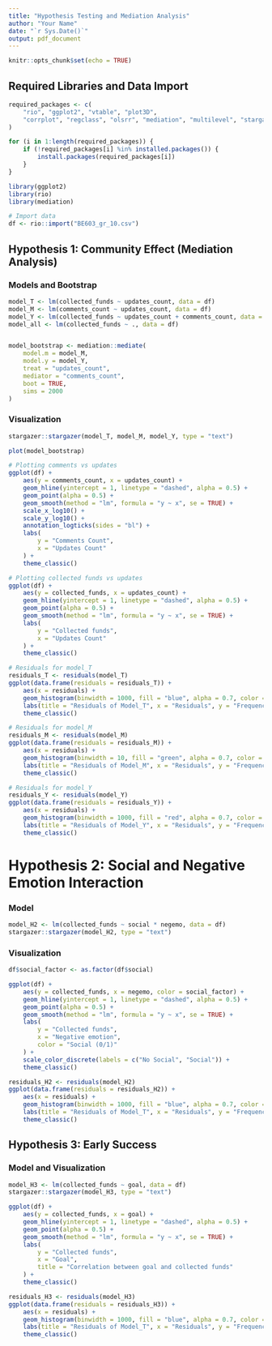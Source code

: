 ```yaml
---
title: "Hypothesis Testing and Mediation Analysis"
author: "Your Name"
date: "`r Sys.Date()`"
output: pdf_document
---
```


```r
knitr::opts_chunk$set(echo = TRUE)
```

## Required Libraries and Data Import

```r
required_packages <- c(
    "rio", "ggplot2", "vtable", "plot3D",
    "corrplot", "regclass", "olsrr", "mediation", "multilevel", "stargazer"
)

for (i in 1:length(required_packages)) {
    if (!required_packages[i] %in% installed.packages()) {
        install.packages(required_packages[i])
    }
}

library(ggplot2)
library(rio)
library(mediation)

# Import data
df <- rio::import("BE603_gr_10.csv")
```

## Hypothesis 1: Community Effect (Mediation Analysis)

### Models and Bootstrap

```r
model_T <- lm(collected_funds ~ updates_count, data = df)
model_M <- lm(comments_count ~ updates_count, data = df)
model_Y <- lm(collected_funds ~ updates_count + comments_count, data = df)
model_all <- lm(collected_funds ~ ., data = df)


model_bootstrap <- mediation::mediate(
    model.m = model_M,
    model.y = model_Y,
    treat = "updates_count",
    mediator = "comments_count",
    boot = TRUE,
    sims = 2000
)
```

### Visualization
```r
stargazer::stargazer(model_T, model_M, model_Y, type = "text")
```

```r
plot(model_bootstrap)
```
```r
# Plotting comments vs updates
ggplot(df) +
    aes(y = comments_count, x = updates_count) +
    geom_hline(yintercept = 1, linetype = "dashed", alpha = 0.5) +
    geom_point(alpha = 0.5) +
    geom_smooth(method = "lm", formula = "y ~ x", se = TRUE) +
    scale_x_log10() +
    scale_y_log10() +
    annotation_logticks(sides = "bl") +
    labs(
        y = "Comments Count",
        x = "Updates Count"
    ) +
    theme_classic()
```

```r
# Plotting collected funds vs updates
ggplot(df) +
    aes(y = collected_funds, x = updates_count) +
    geom_hline(yintercept = 1, linetype = "dashed", alpha = 0.5) +
    geom_point(alpha = 0.5) +
    geom_smooth(method = "lm", formula = "y ~ x", se = TRUE) +
    labs(
        y = "Collected funds",
        x = "Updates Count"
    ) +
    theme_classic()
```
```r
# Residuals for model_T
residuals_T <- residuals(model_T)
ggplot(data.frame(residuals = residuals_T)) +
    aes(x = residuals) +
    geom_histogram(binwidth = 1000, fill = "blue", alpha = 0.7, color = "black") +
    labs(title = "Residuals of Model_T", x = "Residuals", y = "Frequency") +
    theme_classic()

# Residuals for model_M
residuals_M <- residuals(model_M)
ggplot(data.frame(residuals = residuals_M)) +
    aes(x = residuals) +
    geom_histogram(binwidth = 10, fill = "green", alpha = 0.7, color = "black") +
    labs(title = "Residuals of Model_M", x = "Residuals", y = "Frequency") +
    theme_classic()

# Residuals for model_Y
residuals_Y <- residuals(model_Y)
ggplot(data.frame(residuals = residuals_Y)) +
    aes(x = residuals) +
    geom_histogram(binwidth = 1000, fill = "red", alpha = 0.7, color = "black") +
    labs(title = "Residuals of Model_Y", x = "Residuals", y = "Frequency") +
    theme_classic()
```

# Hypothesis 2: Social and Negative Emotion Interaction

### Model

```r
model_H2 <- lm(collected_funds ~ social * negemo, data = df)
stargazer::stargazer(model_H2, type = "text")
```

### Visualization

```r
df$social_factor <- as.factor(df$social)

ggplot(df) +
    aes(y = collected_funds, x = negemo, color = social_factor) +
    geom_hline(yintercept = 1, linetype = "dashed", alpha = 0.5) +
    geom_point(alpha = 0.5) +
    geom_smooth(method = "lm", formula = "y ~ x", se = TRUE) +
    labs(
        y = "Collected funds",
        x = "Negative emotion",
        color = "Social (0/1)"
    ) +
    scale_color_discrete(labels = c("No Social", "Social")) +
    theme_classic()
```
```r
residuals_H2 <- residuals(model_H2)
ggplot(data.frame(residuals = residuals_H2)) +
    aes(x = residuals) +
    geom_histogram(binwidth = 1000, fill = "blue", alpha = 0.7, color = "black") +
    labs(title = "Residuals of Model_T", x = "Residuals", y = "Frequency") +
    theme_classic()
```

## Hypothesis 3: Early Success

### Model and Visualization

```r
model_H3 <- lm(collected_funds ~ goal, data = df)
stargazer::stargazer(model_H3, type = "text")
```


```r
ggplot(df) +
    aes(y = collected_funds, x = goal) +
    geom_hline(yintercept = 1, linetype = "dashed", alpha = 0.5) +
    geom_point(alpha = 0.5) +
    geom_smooth(method = "lm", formula = "y ~ x", se = TRUE) +
    labs(
        y = "Collected funds",
        x = "Goal",
        title = "Correlation between goal and collected funds"
    ) +
    theme_classic()
```
```r
residuals_H3 <- residuals(model_H3)
ggplot(data.frame(residuals = residuals_H3)) +
    aes(x = residuals) +
    geom_histogram(binwidth = 1000, fill = "blue", alpha = 0.7, color = "black") +
    labs(title = "Residuals of Model_T", x = "Residuals", y = "Frequency") +
    theme_classic()
```